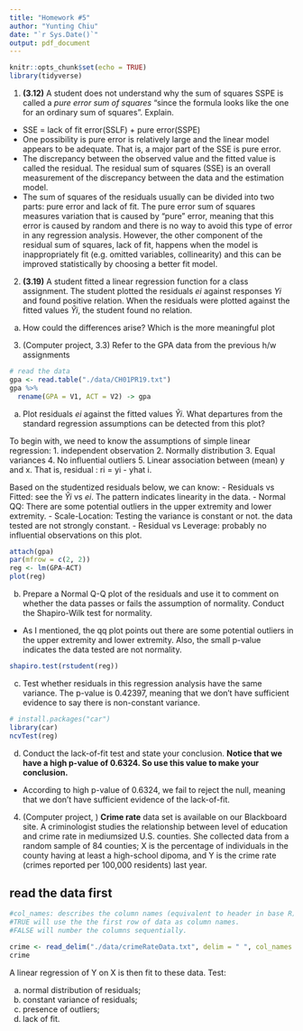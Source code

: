 ```yaml
---
title: "Homework #5"
author: "Yunting Chiu"
date: "`r Sys.Date()`"
output: pdf_document
---
```


```r
knitr::opts_chunk$set(echo = TRUE)
library(tidyverse)
```

1. **(3.12)** A student does not understand why the sum of squares SSPE is called a *pure error sum
of squares* “since the formula looks like the one for an ordinary sum of squares”. Explain.
- SSE = lack of fit error(SSLF) + pure error(SSPE)
- One possibility is pure error is relatively large and the linear model appears to be adequate. That is, a major part of the SSE is pure error.
- The discrepancy between the observed value and the fitted value is called the residual. The residual sum of squares (SSE) is an overall measurement of the discrepancy between the data and the estimation model. 
- The sum of squares of the residuals usually can be divided into two parts: pure error and lack of fit. The pure error sum of squares measures variation that is caused by “pure” error, meaning that this error is caused by random and there is no way to avoid this type of error in any regression analysis. However, the other component of the residual sum of squares, lack of fit, happens when the model is inappropriately fit (e.g. omitted variables, collinearity) and this can be improved statistically by choosing a better fit model.


2. **(3.19)** A student fitted a linear regression function for a class assignment. The student plotted the residuals $ei$ against responses $Yi$ and found positive relation. When the residuals were plotted against the fitted values $\hat{Y}i$, the student found no relation.

(a) How could the differences arise? Which is the more meaningful plot

3. (Computer project, 3.3) Refer to the GPA data from the previous h/w assignments
```r
# read the data
gpa <- read.table("./data/CH01PR19.txt")
gpa %>%
  rename(GPA = V1, ACT = V2) -> gpa
```
(a) Plot residuals $ei$ against the fitted values $\hat{Y}i$. What departures from the standard regression assumptions can be detected from this plot?

To begin with, we need to know the assumptions of simple linear regression:
  1. independent observation
  2. Normally distribution
  3. Equal variances
  4. No influential outliers
  5. Linear association between (mean) y and x. That is, residual : ri = yi - yhat i.
  
Based on the studentized residuals below, we can know:
- Residuals vs Fitted: see the $\hat{Y}i$ vs $ei$. The pattern indicates linearity in the data.
- Normal QQ: There are some potential outliers in the upper extremity and lower extremity.
- Scale-Location: Testing the variance is constant or not. the data tested are not strongly constant.
- Residual vs Leverage: probably no influential observations on this plot.
```r
attach(gpa)
par(mfrow = c(2, 2))
reg <- lm(GPA~ACT)
plot(reg)
```

(b) Prepare a Normal Q-Q plot of the residuals and use it to comment on whether the data passes or fails the assumption of normality. Conduct the Shapiro-Wilk test for normality.
- As I mentioned, the qq plot points out there are some potential outliers in the upper extremity and lower extremity. Also, the small p-value indicates the data tested are not normality. 
```r
shapiro.test(rstudent(reg))
```

(c) Test whether residuals in this regression analysis have the same variance.
The p-value is 0.42397, meaning that we don't have sufficient evidence to say there is non-constant variance.
```r
# install.packages("car")
library(car)
ncvTest(reg)
```

(d) Conduct the lack-of-fit test and state your conclusion.
**Notice that we have a high p-value of 0.6324. So use this value to make your conclusion.**
- According to high p-value of 0.6324, we fail to reject the null, meaning that we don't have sufficient evidence of the lack-of-fit.

4. (Computer project, ) **Crime rate** data set is available on our Blackboard site.
A criminologist studies the relationship between level of education and crime rate in mediumsized U.S. counties. She collected data from a random sample of 84 counties; X is the percentage of individuals in the county having at least a high-school dipoma, and Y is the crime rate (crimes reported per 100,000 residents) last year.

## read the data first
```r
#col_names: describes the column names (equivalent to header in base R). It has three possible values:
#TRUE will use the the first row of data as column names.
#FALSE will number the columns sequentially.

crime <- read_delim("./data/crimeRateData.txt", delim = " ", col_names = FALSE)
crime
```

A linear regression of Y on X is then fit to these data. Test:

(a) normal distribution of residuals;
(b) constant variance of residuals;
(c) presence of outliers;
(d) lack of fit.